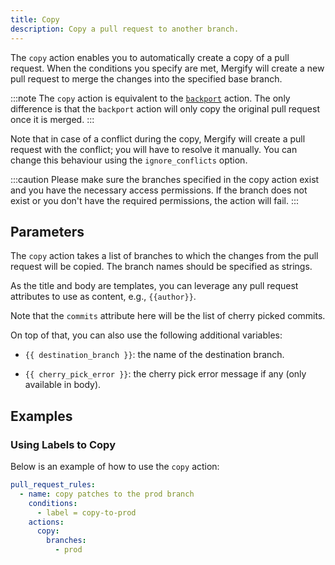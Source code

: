 ```yaml
---
title: Copy
description: Copy a pull request to another branch.
---
```



The `copy` action enables you to automatically create a copy of a pull request.
When the conditions you specify are met, Mergify will create a new pull request
to merge the changes into the specified base branch.

:::note
  The `copy` action is equivalent to the
  [`backport`](/workflow/actions/backport) action. The only difference is that
  the `backport` action will only copy the original pull request once it is
  merged.
:::

Note that in case of a conflict during the copy, Mergify will create a pull
request with the conflict; you will have to resolve it manually. You can change
this behaviour using the `ignore_conflicts` option.

:::caution
  Please make sure the branches specified in the copy action exist and you have
  the necessary access permissions. If the branch does not exist or you don't
  have the required permissions, the action will fail.
:::

## Parameters

The `copy` action takes a list of branches to which the changes from the pull
request will be copied. The branch names should be specified as strings.

<ActionOptionsTable action="copy" />

As the title and body are templates, you can leverage any pull request
attributes to use as content, e.g., `{{author}}`.

Note that the `commits` attribute here will be the list of cherry
picked commits.

On top of that, you can also use the following additional variables:

- `{{ destination_branch }}`: the name of the destination branch.

- `{{ cherry_pick_error }}`: the cherry pick error message if any (only
    available in body).

## Examples

### Using Labels to Copy

Below is an example of how to use the `copy` action:

```yaml
pull_request_rules:
  - name: copy patches to the prod branch
    conditions:
      - label = copy-to-prod
    actions:
      copy:
        branches:
          - prod
```
